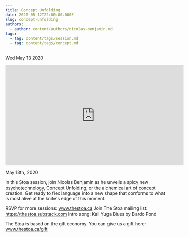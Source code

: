 ```yaml
---
title: Concept Unfolding
date: 2020-05-12T22:00:00.000Z
slug: concept-unfolding
authors:
  - author: content/authors/nicolas-benjamin.md
tags:
  - tag: content/tags/session.md
  - tag: content/tags/concept.md
---
```






Wed May 13 2020

<iframe width="560" height="315" src="https://www.youtube.com/embed/tr_WXuq38iE" title="Concept Unfolding w/ Nicolas Benjamin" frameborder="0" allow="accelerometer; autoplay; clipboard-write; encrypted-media; gyroscope; picture-in-picture" allowfullscreen ></iframe>

May 13th, 2020

In this Stoa session, join Nicolas Benjamin as he unveils a spicy new psychotechnology, Concept Unfolding, or the alchemical art of concept creation. Get ready to flex language into a new shape that conforms to what is most alive at the knife's edge of this moment.

RSVP for more sessions: www.thestoa.ca
Join The Stoa mailing list: https://thestoa.substack.com
Intro song: Kali Yuga Blues by Bardo Pond

The Stoa is based on the gift economy. You can give us a gift here: www.thestoa.ca/gift


